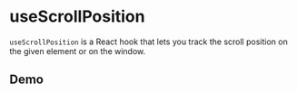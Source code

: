 
<Meta of={UseScrollPositionStories} />

# useScrollPosition

`useScrollPosition` is a React hook that lets you track the scroll position on the given element or on the window.

## Demo

<Primary />
